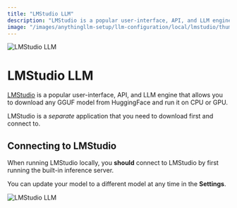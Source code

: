```yaml
---
title: "LMStudio LLM"
description: "LMStudio is a popular user-interface, API, and LLM engine that allows you to download any GGUF model from HuggingFace and run it on CPU or GPU."
image: "/images/anythingllm-setup/llm-configuration/local/lmstudio/thumbnail.png"
---
```



<Image
  src="/images/anythingllm-setup/llm-configuration/local/lmstudio/thumbnail.png" 
  height={1080} 
  width={1920} 
  quality={100}
  alt="LMStudio LLM"
/>


# LMStudio LLM

[LMStudio](https://lmstudio.ai) is a popular user-interface, API, and LLM engine that allows you to download any GGUF model from HuggingFace and run it on CPU or GPU. 

LMStudio is a *separate* application that you need to download first and connect to. 


## Connecting to LMStudio

When running LMStudio locally, you **should** connect to LMStudio by first running the built-in inference server.

You can update your model to a different model at any time in the **Settings**.

<Image
  src="/images/anythingllm-setup/llm-configuration/local/lmstudio/lmstudio-llm.png" 
  height={1080} 
  width={1920} 
  quality={100}
  alt="LMStudio LLM"
/>
